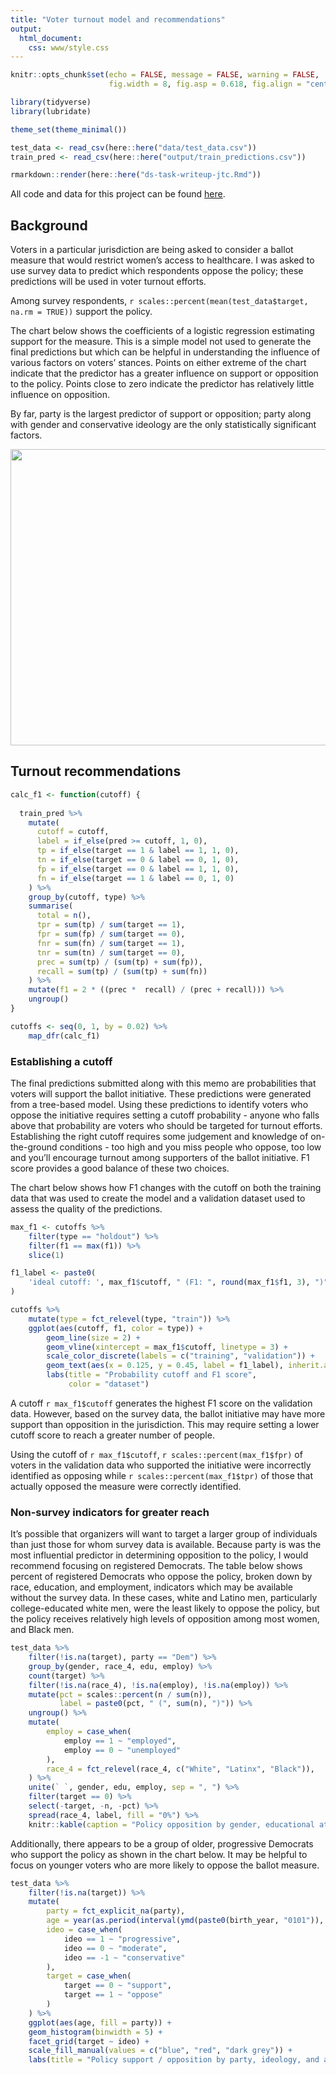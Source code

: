 ---
title: "Voter turnout model and recommendations"
output: 
  html_document:
    css: www/style.css   
---


```{r setup, include=FALSE}

knitr::opts_chunk$set(echo = FALSE, message = FALSE, warning = FALSE,
                      fig.width = 8, fig.asp = 0.618, fig.align = "center")

library(tidyverse)
library(lubridate)

theme_set(theme_minimal())

test_data <- read_csv(here::here("data/test_data.csv"))
train_pred <- read_csv(here::here("output/train_predictions.csv"))

```
```{r, include=FALSE,eval=FALSE}

rmarkdown::render(here::here("ds-task-writeup-jtc.Rmd"))

```

All code and data for this project can be found [here](https://github.com/jtcies/tmc-task).

## Background

Voters in a particular jurisdiction are being asked to consider a ballot measure that would restrict women's access to healthcare. I was asked to use survey data to predict which respondents oppose the policy; these predictions will be used in voter turnout efforts.

Among survey respondents, `r scales::percent(mean(test_data$target, na.rm = TRUE))` support the policy.

The chart below shows the coefficients of a logistic regression estimating support for the measure. This is a simple model not used to generate the final predictions but which can be helpful in understanding the influence of various factors on voters' stances. Points on either extreme of the chart indicate that the predictor has a greater influence on support or opposition to the policy. Points close to zero indicate the predictor has relatively little influence on opposition.

By far, party is the largest predictor of support or opposition; party along with gender and conservative ideology are the only statistically significant factors.

<img src = "output/coef_plot.png" width=768 height=474 align="middle">

## Turnout recommendations

```{r}
calc_f1 <- function(cutoff) {
  
  train_pred %>% 
    mutate(
      cutoff = cutoff,
      label = if_else(pred >= cutoff, 1, 0),
      tp = if_else(target == 1 & label == 1, 1, 0),
      tn = if_else(target == 0 & label == 0, 1, 0),
      fp = if_else(target == 0 & label == 1, 1, 0),
      fn = if_else(target == 1 & label == 0, 1, 0)
    ) %>% 
    group_by(cutoff, type) %>% 
    summarise(
      total = n(),
      tpr = sum(tp) / sum(target == 1),
      fpr = sum(fp) / sum(target == 0),
      fnr = sum(fn) / sum(target == 1),
      tnr = sum(tn) / sum(target == 0),
      prec = sum(tp) / (sum(tp) + sum(fp)),
      recall = sum(tp) / (sum(tp) + sum(fn))
    ) %>% 
    mutate(f1 = 2 * ((prec *  recall) / (prec + recall))) %>% 
    ungroup()
}

cutoffs <- seq(0, 1, by = 0.02) %>% 
    map_dfr(calc_f1) 

```

### Establishing a cutoff

The final predictions submitted along with this memo are probabilities that voters will support the ballot initiative. These predictions were generated from a tree-based model. Using these predictions to identify voters who oppose the initiative requires setting a cutoff probability - anyone who falls above that probability are voters who should be targeted for turnout efforts. Establishing the right cutoff requires some judgement and knowledge of on-the-ground conditions - too high and you miss people who oppose, too low and you'll encourage turnout among supporters of the ballot initiative. F1 score provides a good balance of these two choices.

The chart below shows how F1 changes with the cutoff on both the training data that was used to create the model and a validation dataset used to assess the quality of the predictions.

```{r}

max_f1 <- cutoffs %>%
    filter(type == "holdout") %>%
    filter(f1 == max(f1)) %>%
    slice(1)

f1_label <- paste0(
    'ideal cutoff: ', max_f1$cutoff, " (F1: ", round(max_f1$f1, 3), ")"
)

cutoffs %>% 
    mutate(type = fct_relevel(type, "train")) %>%
    ggplot(aes(cutoff, f1, color = type)) +
        geom_line(size = 2) +
        geom_vline(xintercept = max_f1$cutoff, linetype = 3) +
        scale_color_discrete(labels = c("training", "validation")) +
        geom_text(aes(x = 0.125, y = 0.45, label = f1_label), inherit.aes = FALSE) + 
        labs(title = "Probability cutoff and F1 score",
             color = "dataset")
```

A cutoff `r max_f1$cutoff` generates the highest F1 score on the validation data. However, based on the survey data, the ballot initiative may have more support than opposition in the jurisdiction. This may require setting a lower cutoff score to reach a greater number of people.

Using the cutoff of `r max_f1$cutoff`, `r scales::percent(max_f1$fpr)` of voters in the validation data who supported the initiative were incorrectly identified as opposing while `r scales::percent(max_f1$tpr)` of those that actually opposed the measure were correctly identified. 

### Non-survey indicators for greater reach

It's possible that organizers will want to target a larger group of individuals than just those for whom survey data is available. Because party is was the most influential predictor in determining opposition to the policy, I would recommend focusing on registered Democrats. The table below shows percent of registered Democrats who oppose the policy, broken down by race, education, and employment, indicators which may be available without the survey data. In these cases, white and Latino men, particularly college-educated white men, were the least likely to oppose the policy, but the policy receives relatively high levels of opposition among most women, and Black men.

```{r}

test_data %>%
    filter(!is.na(target), party == "Dem") %>%
    group_by(gender, race_4, edu, employ) %>%
    count(target) %>%
    filter(!is.na(race_4), !is.na(employ), !is.na(employ)) %>%
    mutate(pct = scales::percent(n / sum(n)),
           label = paste0(pct, " (", sum(n), ")")) %>%
    ungroup() %>%
    mutate(
        employ = case_when(
            employ == 1 ~ "employed",
            employ == 0 ~ "unemployed"
        ),
        race_4 = fct_relevel(race_4, c("White", "Latinx", "Black")),
    ) %>%
    unite(` `, gender, edu, employ, sep = ", ") %>% 
    filter(target == 0) %>%
    select(-target, -n, -pct) %>% 
    spread(race_4, label, fill = "0%") %>%
    knitr::kable(caption = "Policy opposition by gender, educational attainment, employment, and race among Democrats")
```

Additionally, there appears to be a group of older, progressive Democrats who support the policy as shown in the chart below. It may be helpful to focus on younger voters who are more likely to oppose the ballot measure.

```{r}

test_data %>% 
    filter(!is.na(target)) %>% 
    mutate(
        party = fct_explicit_na(party),
        age = year(as.period(interval(ymd(paste0(birth_year, "0101")), today()))),
        ideo = case_when(
            ideo == 1 ~ "progressive",
            ideo == 0 ~ "moderate",
            ideo == -1 ~ "conservative"
        ),
        target = case_when(
            target == 0 ~ "support",
            target == 1 ~ "oppose"
        )
    ) %>% 
    ggplot(aes(age, fill = party)) +
    geom_histogram(binwidth = 5) +
    facet_grid(target ~ ideo) +
    scale_fill_manual(values = c("blue", "red", "dark grey")) +
    labs(title = "Policy support / opposition by party, ideology, and age")
```

